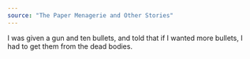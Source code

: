 ```yaml
---
source: "The Paper Menagerie and Other Stories"
---
```


I was given a gun and ten bullets, and told that if I wanted more bullets, I had to get them from the dead bodies.


